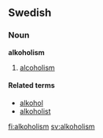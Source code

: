 ==Swedish==

===Noun===
{{sv-noun-unc-c|2=alkoholismen}}
'''alkoholism''' {{c}}
# [[alcoholism]]

====Related terms====
* [[alkohol]]
* [[alkoholist]]

{{defn|Estonian}}

[[fi:alkoholism]]
[[sv:alkoholism]]